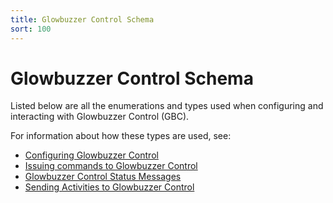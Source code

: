 ```yaml
---
title: Glowbuzzer Control Schema
sort: 100
---
```



# Glowbuzzer Control Schema

Listed below are all the enumerations and types used when configuring and interacting with Glowbuzzer Control (GBC).

For information about how these types are used, see:

- [Configuring Glowbuzzer Control](../config)
- [Issuing commands to Glowbuzzer Control](../commands)
- [Glowbuzzer Control Status Messages](../status)
- [Sending Activities to Glowbuzzer Control](../activities/intro)

<GbcSchemaBodyNav />

